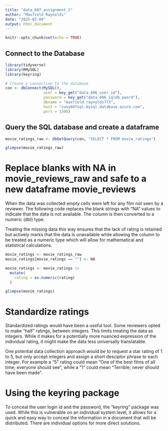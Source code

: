 ```yaml
---
title: "data_607_assignment_2"
author: "Maxfield Raynolds"
date: "2025-02-09"
output: html_document
---
```


```r
knitr::opts_chunk$set(echo = TRUE)
```

## Connect to the Database

```r
library(tidyverse)
library(RMySQL)
library(keyring)

# Create a connection to the database
con <- dbConnect(MySQL(), 
                 user = key_get("data_606_user_id"), 
                 password = key_get("data_606_sqldb_pword"), 
                 dbname = "maxfield.raynolds773", 
                 host = "cuny607sql.mysql.database.azure.com", 
                 port = 3306)
```

## Query the SQL database and create a dataframe

```r
movie_ratings_raw <- dbGetQuery(con, "SELECT * FROM movie_ratings") 

glimpse(movie_ratings_raw)
```
# Replace blanks with NA in movie_reviews_raw and safe to a new dataframe movie_reviews

When the data was collected empty cells were left for any film not seen by a reviewer. The following code replaces the blank strings with "NA" values to indicate that the data is not available. The column is then converted to a numeric (dbl) type. 

Treating the missing data this way ensures that the lack of rating is retained but actively marks that the data is unavailable while allowing the column to be treated as a numeric type which will allow for mathematical and statistical calculations.

```r
movie_ratings <- movie_ratings_raw
movie_ratings[movie_ratings == ""] <- NA

movie_ratings <- movie_ratings |> 
  mutate(
    rating = as.numeric(rating)
  )

glimpse(movie_ratings)
```
# Standardize ratings

Standardized ratings would have been a useful tool. Some reviewers opted to make "half" ratings, between integers. This limits treating the data as integers. While it makes for a potentially more nuanced expression of the individual rating, it might make the data less universally translatable.

One potential data collection approach would be to request a star rating of 1 to 5, but only accept integers and assign a short desciptor phrase to each integer. For example a "5" rating could mean "One of the best films of all time; everyone should see", while a "1" could mean "Terrible; never should have been made". 

# Using the keyring package

To conceal the user login id and the password, the "keyring" package was used. While this is vulnerable on an individual system level, it allows for a quick and easy way to conceal the information in a document that will be distributed. There are individual options for more direct solutions.